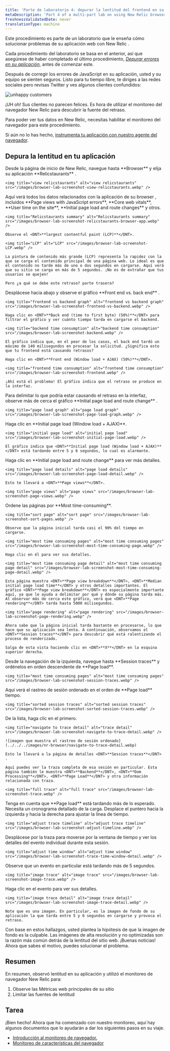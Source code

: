 ```yaml
---
title: 'Parte de laboratorio 4: depurar la lentitud del frontend en su aplicación'
metaDescription: 'Part 4 of a multi-part lab on using New Relic browser monitoring to troubleshoot your site: Debug your frontend'
freshnessValidatedDate: never
translationType: machine
---
```


<Callout variant="course" title="laboratorio">
  Este procedimiento es parte de un laboratorio que le enseña cómo solucionar problemas de su aplicación web con New Relic <InlinePopover type="browser" />.

  Cada procedimiento del laboratorio se basa en el anterior, así que asegúrese de haber completado el último procedimiento, [*Depurar errores en su aplicación*](/docs/browser/new-relic-browser/lab/debug-errors), antes de comenzar este.
</Callout>

Después de corregir los errores de JavaScript en su aplicación, usted y su equipo se sienten seguros. Listo para tu tiempo libre, te diriges a las redes sociales pero revisas Twitter y ves algunos clientes confundidos:

<img title="unhappy customers" alt="unhappy customers" src="/images/browser-lab-screenshot-tweet.webp" />

¡UH oh! Sus clientes no parecen felices. Es hora de utilizar el monitoreo del navegador New Relic para descubrir la fuente del retraso.

<Callout variant="important">
  Para poder ver tus datos en New Relic, necesitas habilitar el monitoreo del navegador para este procedimiento.

  Si aún no lo has hecho, [instrumenta tu aplicación con nuestro agente del navegador](/docs/browser/new-relic-browser/lab/install-browser-agent).
</Callout>

## Depura la lentitud en tu aplicación

<Steps>
  <Step>
    Desde la página de inicio de New Relic, navegue hasta <DNT>**Browser**</DNT> y elija su aplicación <DNT>**Relicstaurants**</DNT> .

    <img title="view relicstaurants" alt="view relicstaurants" src="/images/browser-lab-screenshot-view-relicstaurants.webp" />
  </Step>

  <Step>
    Aquí verá todos los datos relacionados con la aplicación de su browser , incluidos <DNT>**Page views with JavaScript errors**</DNT>, <DNT>**Core web vitals**</DNT>, <DNT>**User time on the site**</DNT>, <DNT>**Initial page load and route changes**</DNT> y otros.

    <img title="Relicstaurants summary" alt="Relicstaurants summary" src="/images/browser-lab-screenshot-relicstaurants-browser-app.webp" />

    Observe el <DNT>**largest contentful paint (LCP)**</DNT>.

    <img title="LCP" alt="LCP" src="/images/browser-lab-screenshot-LCP.webp" />

    La pintura de contenido más grande (LCP) representa la rapidez con la que se carga el contenido principal de una página web. Lo ideal es que el contenido no tarde más de uno o dos segundos en cargarse. Aquí verá que su sitio se carga en más de 5 segundos. ¡No es de extrañar que tus usuarios se quejen!

    Pero ¿a qué se debe este retraso? parte trasera?
  </Step>

  <Step>
    Desplácese hacia abajo y observe el gráfico <DNT>**Front end vs. back end**</DNT> .

    <img title="frontend vs backend graph" alt="frontend vs backend graph" src="/images/browser-lab-screenshot-frontend-vs-backend.webp" />

    Haga clic en <DNT>**Back end (time to first byte) (50%)**</DNT> para filtrar el gráfico y ver cuánto tiempo tarda en cargarse el backend.

    <img title="backend time consumption" alt="backend time consumption" src="/images/browser-lab-screenshot-backend.webp" />

    El gráfico indica que, en el peor de los casos, el back end tardó un máximo de 140 milisegundos en procesar la solicitud. ¿Significa esto que tu frontend está causando retrasos?

    Haga clic en <DNT>**Front end (Window load + AJAX) (50%)**</DNT>.

    <img title="frontend time consumption" alt="frontend time consumption" src="/images/browser-lab-screenshot-frontend.webp" />

    ¡Ahí está el problema! El gráfico indica que el retraso se produce en la interfaz.
  </Step>

  <Step>
    Para delimitar lo que podría estar causando el retraso en la interfaz, observe más de cerca el gráfico <DNT>**Initial page load and route change**</DNT> .

    <img title="page load graph" alt="page load graph" src="/images/browser-lab-screenshot-page-load-graph.webp" />
  </Step>

  <Step>
    Haga clic en <DNT>**Initial page load (Window load + AJAX)**</DNT>.

    <img title="initial page load" alt="initial page load" src="/images/browser-lab-screenshot-initial-page-load.webp" />

    El gráfico indica que <DNT>**Initial page load (Window load + AJAX)**</DNT> está tardando entre 5 y 6 segundos, lo cual es alarmante.
  </Step>

  <Step>
    Haga clic en <DNT>**Initial page load and route change**</DNT> para ver más detalles.

    <img title="page load details" alt="page load details" src="/images/browser-lab-screenshot-page-load-detail.webp" />

    Esto te llevará a <DNT>**Page views**</DNT>.

    <img title="page views" alt="page views" src="/images/browser-lab-screenshot-page-views.webp" />
  </Step>

  <Step>
    Ordene las páginas por <DNT>**Most time-consuming**</DNT>.

    <img title="sort page" alt="sort page" src="/images/browser-lab-screenshot-sort-pages.webp" />

    Observe que la página inicial tarda casi el 90% del tiempo en cargarse.

    <img title="most time consuming pages" alt="most time consuming pages" src="/images/browser-lab-screenshot-most-time-consuming-page.webp" />

    Haga clic en él para ver sus detalles.

    <img title="most time consuming page detail" alt="most time consuming page detail" src="/images/browser-lab-screenshot-most-time-consuming-page-detail.webp" />

    Esta página muestra <DNT>**Page view breakdown**</DNT>, <DNT>**Median initial page load time**</DNT> y otros detalles importantes. El gráfico <DNT>**Page view breakdown**</DNT> es especialmente importante aquí, ya que le ayuda a delimitar por qué y dónde su página tarda más. Al observar más de cerca este gráfico, verá que <DNT>**Page rendering**</DNT> tarda hasta 5000 milisegundos.

    <img title="page rendering" alt="page rendering" src="/images/browser-lab-screenshot-page-rendering.webp" />

    Ahora sabe que la página inicial tarda bastante en procesarse, lo que hace que su aplicación sea lenta. A continuación, observamos el <DNT>**Session traces**</DNT> para descubrir qué está ralentizando el proceso de renderizado.

    Salga de esta vista haciendo clic en <DNT>**X**</DNT> en la esquina superior derecha.
  </Step>

  <Step>
    Desde la navegación de la izquierda, navegue hasta <DNT>**Session traces**</DNT> y ordénelos en orden descendente de <DNT>**Page load**</DNT>.

    <img title="most time consuming pages" alt="most time consuming pages" src="/images/browser-lab-screenshot-session-traces.webp" />
  </Step>

  <Step>
    Aquí verá el rastreo de sesión ordenado en el orden de <DNT>**Page load**</DNT> tiempo.

    <img title="sorted session traces" alt="sorted session traces" src="/images/browser-lab-screenshot-sorted-session-traces.webp" />
  </Step>

  <Step>
    De la lista, haga clic en el primero.

    <img title="navigate to trace detail" alt="trace detail" src="/images/browser-lab-screenshot-navigate-to-trace-detail.webp" />

    ![imagen que muestra el rastreo de sesión ordenado](../../../images/nr-browser/navigate-to-trace-detail.webp)

    Esto le llevará a la página de detalles <DNT>**Session traces**</DNT> .

    Aquí puedes ver la traza completa de esa sesión en particular. Esta página también le muestra <DNT>**Backend**</DNT>, <DNT>**Dom Processing**</DNT>, <DNT>**Page Load**</DNT> y otra información relacionada con traza.

    <img title="full trace" alt="full trace" src="/images/browser-lab-screenshot-trace.webp" />
  </Step>

  <Step>
    Tenga en cuenta que <DNT>**Page load**</DNT> está tardando más de lo esperado. Necesita un cronograma detallado de la carga. Desplace el puntero hacia la izquierda y hacia la derecha para ajustar la línea de tiempo.

    <img title="adjust trace timeline" alt="adjust trace timeline" src="/images/browser-lab-screenshot-adjust-timeline.webp" />
  </Step>

  <Step>
    Desplácese por la traza para moverse por la ventana de tiempo y ver los detalles del evento individual durante esta sesión.

    <img title="adjust time window" alt="adjust time window" src="/images/browser-lab-screenshot-trace-time-window-detail.webp" />
  </Step>

  <Step>
    Observe que un evento en particular está tardando más de 5 segundos.

    <img title="image trace" alt="image trace" src="/images/browser-lab-screenshot-image-trace.webp" />
  </Step>

  <Step>
    Haga clic en el evento para ver sus detalles.

    <img title="image trace detail" alt="image trace detail" src="/images/browser-lab-screenshot-image-trace-detail.webp" />

    Note que es una imagen. En particular, es la imagen de fondo de su aplicación la que tarda entre 5 y 6 segundos en cargarse y provoca el retraso.
  </Step>
</Steps>

Con base en estos hallazgos, usted plantea la hipótesis de que la imagen de fondo es la culpable. Las imágenes de alta resolución y no optimizadas son la razón más común detrás de la lentitud del sitio web. ¡Buenas noticias! Ahora que sabes el motivo, puedes solucionar el problema.

## Resumen

En resumen, observó lentitud en su aplicación y utilizó el monitoreo de navegador New Relic para:

1. Observe las Métricas web principales de su sitio
2. Limitar las fuentes de lentitud

## Tarea

¡Bien hecho! Ahora que ha comenzado con nuestro monitoreo, aquí hay algunos documentos que lo ayudarán a dar los siguientes pasos en su viaje.

* [Introducción al monitoreo de navegador.](/docs/browser/browser-monitoring/getting-started/introduction-browser-monitoring/)
* [Monitoreo de características del navegador](/docs/browser/new-relic-browser/browser-pro-features/intro-to-browser-pro-features)